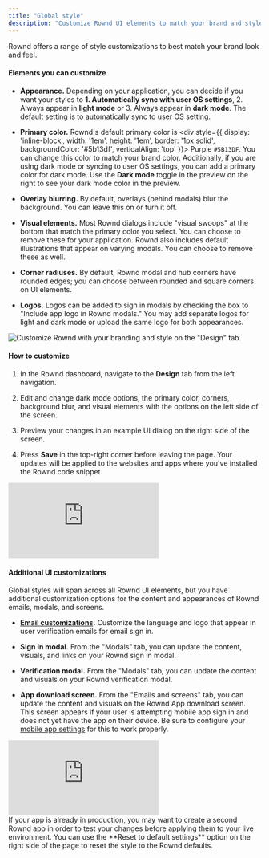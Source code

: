 ```yaml
---
title: "Global style"
description: "Customize Rownd UI elements to match your brand and style"
---
```


Rownd offers a range of style customizations to best match your brand look and feel.

#### Elements you can customize

- **Appearance.** Depending on your application, you can decide if you want your styles to **1. Automatically sync with user OS settings**, 2. Always appear in **light mode** or 3. Always appear in **dark mode**. The default setting is to automatically sync to user OS setting. 

- **Primary color.** Rownd's default primary color is <div style={{ display: 'inline-block', width: '1em', height: '1em', border: '1px solid', backgroundColor: '#5b13df', verticalAlign: 'top' }}></div> Purple `#5B13DF`. You can
  change this color to match your brand color. Additionally, if you are using dark mode or syncing to user OS settings, you can add a primary color for dark mode. Use the **Dark mode** toggle in the preview on the right to see your dark mode color in the preview.

- **Overlay blurring.** By default, overlays (behind modals) blur the background. You can leave this on or turn it off.

- **Visual elements.** Most Rownd dialogs include "visual swoops" at the bottom that match the primary color you select. You can choose to remove these for your application. Rownd also includes default illustrations that appear on varying modals. You can choose to remove these as well.

- **Corner radiuses.** By default, Rownd modal and hub corners have rounded edges; you can choose between rounded and square corners on UI elements.

- **Logos.** Logos can be added to sign in modals by checking the box to "Include app logo in Rownd modals." You may add separate logos for light and dark mode or upload the same logo for both appearances. 

![Customize Rownd with your branding and style on the "Design" tab.](/images/Global-style-wondr.png)

#### How to customize

1. In the Rownd dashboard, navigate to the **Design** tab from the left navigation.

2. Edit and change dark mode options, the primary color, corners, background blur, and visual
   elements with the options on the left side of the screen. 

4. Preview your changes in an example UI dialog on the right side of the screen.

5. Press **Save** in the top-right corner before leaving the page. Your updates will be applied to the websites and apps where you've installed the Rownd code snippet.

<div style={{ position: 'relative', paddingBottom: '63.829787234042556%', height: '0' }}><iframe src="https://www.loom.com/embed/68480fce8a8b4af48c11a2906bf58181" frameborder="0" webkitallowfullscreen mozallowfullscreen allowfullscreen style={{ position: 'absolute', top: '0', left: '0', width: '100%', height: '100%'}}></iframe></div>

#### Additional UI customizations 

Global styles will span across all Rownd UI elements, but you have additional customization options for the content and appearances of Rownd emails, modals, and screens.

- **[Email customizations](/configuration/customizations/email-customization).** Customize the language and logo that appear in user verification emails for email sign in.

- **Sign in modal.** From the "Modals" tab, you can update the content, visuals, and links on your Rownd sign in modal. 

- **Verification modal.** From the "Modals" tab, you can update the content and visuals on your Rownd verification modal. 

- **App download screen.** From the "Emails and screens" tab, you can update the content and visuals on the Rownd App download screen. This screen appears if your user is attempting mobile app sign in and does not yet have the app on their device. Be sure to configure your [mobile app settings](/configuration/mobile/overview) for this to work properly. 

<div style={{ position: 'relative', paddingBottom: '67.58448060075094%', height: '0' }}><iframe src="https://www.loom.com/embed/92bbbd56032f4138a81f99dfef81cf1d" frameborder="0" webkitallowfullscreen mozallowfullscreen allowfullscreen style={{ position: 'absolute', top: '0', left: '0', width: '100%', height: '100%'}}></iframe></div>


<Info>
If your app is already in production, you may want to create a second Rownd app in order to test your changes before applying them to your live environment.
</Info>

<Info>
You can use the **Reset to default settings** option on the right side of the page
to reset the style to the Rownd defaults.
</Info>
